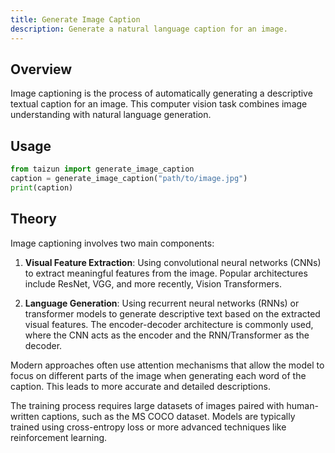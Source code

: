 ```yaml
---
title: Generate Image Caption
description: Generate a natural language caption for an image.
---
```


## Overview

Image captioning is the process of automatically generating a descriptive textual caption for an image. This computer vision task combines image understanding with natural language generation.

## Usage

```python
from taizun import generate_image_caption
caption = generate_image_caption("path/to/image.jpg")
print(caption)
```

## Theory

Image captioning involves two main components:

1. **Visual Feature Extraction**: Using convolutional neural networks (CNNs) to extract meaningful features from the image. Popular architectures include ResNet, VGG, and more recently, Vision Transformers.

2. **Language Generation**: Using recurrent neural networks (RNNs) or transformer models to generate descriptive text based on the extracted visual features. The encoder-decoder architecture is commonly used, where the CNN acts as the encoder and the RNN/Transformer as the decoder.

Modern approaches often use attention mechanisms that allow the model to focus on different parts of the image when generating each word of the caption. This leads to more accurate and detailed descriptions.

The training process requires large datasets of images paired with human-written captions, such as the MS COCO dataset. Models are typically trained using cross-entropy loss or more advanced techniques like reinforcement learning.